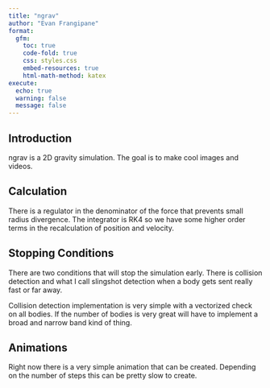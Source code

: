 ```yaml
---
title: "ngrav"
author: "Evan Frangipane"
format:
  gfm:
    toc: true
    code-fold: true
    css: styles.css
    embed-resources: true
    html-math-method: katex
execute:
  echo: true
  warning: false
  message: false
---
```


## Introduction

ngrav is a 2D gravity simulation.
The goal is to make cool images and videos.

## Calculation

There is a regulator in the denominator of the force that prevents small radius divergence.
The integrator is RK4 so we have some higher order terms in the recalculation of position and velocity.

## Stopping Conditions

There are two conditions that will stop the simulation early.
There is collision detection and what I call slingshot detection when a body gets sent really fast or far away.

Collision detection implementation is very simple with a vectorized check on all bodies.
If the number of bodies is very great will have to implement a broad and narrow band kind of thing.

## Animations

Right now there is a very simple animation that can be created.
Depending on the number of steps this can be pretty slow to create.



